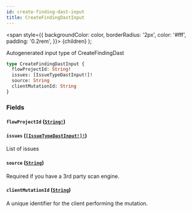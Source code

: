 ```yaml
---
id: create-finding-dast-input
title: CreateFindingDastInput
---
```


<span
style={{
      backgroundColor: color,
      borderRadius: '2px',
      color: '#fff',
      padding: '0.2rem',
    }}>
{children}
</span>
);

Autogenerated input type of CreateFindingDast

```graphql
type CreateFindingDastInput {
  flowProjectId: String!
  issues: [IssueTypeDastInput!]!
  source: String
  clientMutationId: String
}
```

### Fields

#### `flowProjectId` ([`String!`](/api/graphql/documentation/scalars/string))

#### `issues` ([`[IssueTypeDastInput!]!`](/api/graphql/documentation/inputs/issue-type-dast-input))

List of issues

#### `source` ([`String`](/api/graphql/documentation/scalars/string))

Required if you have a 3rd party scan engine.

#### `clientMutationId` ([`String`](/api/graphql/documentation/scalars/string))

A unique identifier for the client performing the mutation.
